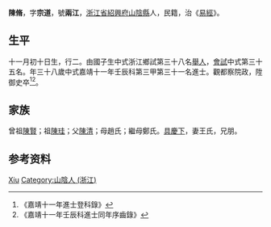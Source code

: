 {{Otheruses|other=名为陈脩的其他人物|陈脩}}
{{明清人物信息框
| 姓名 = 陳脩
| 原名 =
| 圖片名稱= 
| 圖片大小 =
| 圖片說明 = 
| 最高職務 =
| 國家 = 大明 
| 爵位 =
| 籍貫 = [[浙江省|浙江省]][[紹興府|紹興府]][[山陰縣|山陰縣]]
| 族裔 = 
| 旗籍 = 
| 字號 = 
| 諡號 =
| 出生日期 = 十一月初十日
| 出生地點 =
| 逝世日期 = 
| 逝世地點 =
| 墓葬 =
| 配偶 = 王氏
| 親屬 = 曾祖[[陳賢|陳賢]]，祖[[陳珪|陳珪]]，父[[陳清|陳清]]，母趙氏；繼母鄭氏
| 出身 =
* 嘉靖十一年壬辰科進士
| 經歷 =
| 著作 =  
*
*
*
}}
'''陳脩'''{{BD|1495年||1554年||}}，字'''宗道'''，號'''兩江'''，[[浙江省|浙江省]][[紹興府|紹興府]][[山陰縣|山陰縣]]人，民籍，治《[[易經|易經]]》。

== 生平 ==
十一月初十日生，行二。由國子生中式浙江鄉試第三十八名[[舉人|舉人]]，[[會試|會試]]中式第三十五名。年三十八歲中式嘉靖十一年壬辰科第三甲第三十一名進士。觀都察院政，陞御史卒<ref>《嘉靖十一年進士登科錄》</ref><ref>《嘉靖十一年壬辰科進士同年序齒錄》</ref>。

== 家族 ==
曾祖[[陳賢|陳賢]]；祖[[陳珪|陳珪]]；父[[陳清|陳清]]；母趙氏；繼母鄭氏。[[具慶下|具慶下]]，妻王氏，兄朋。

== 参考资料 ==
{{reflist}}

{{嘉靖十一年壬辰科殿试金榜}}

{{Authority control}}

{{DEFAULTSORT:Chen陈}}
[[Category:陈姓|Xiu]]
[[Category:山陰人_(浙江)|Category:山陰人 (浙江)]]


{{明朝人物小作品}}